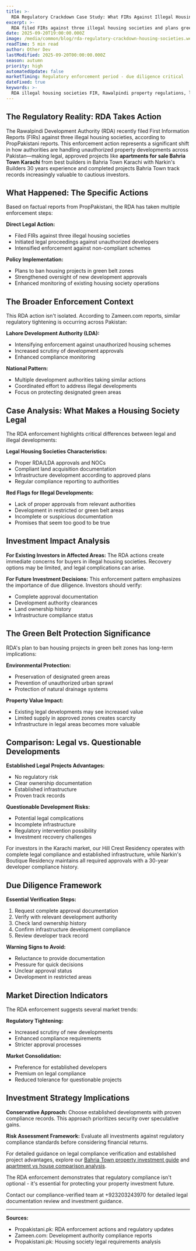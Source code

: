 ```yaml
---
title: >-
  RDA Regulatory Crackdown Case Study: What FIRs Against Illegal Housing Societies Mean for Property Investors
excerpt: >-
  RDA filed FIRs against three illegal housing societies and plans green belt protection. Here's what this regulatory tightening means for your property investment decisions.
date: 2025-09-20T19:00:00.000Z
image: /media/common/blog/rda-regulatory-crackdown-housing-societies.webp
readTime: 5 min read
author: Other Dev
lastModified: 2025-09-20T00:00:00.000Z
season: autumn
priority: high
automatedUpdate: false
marketTiming: Regulatory enforcement period - due diligence critical
dateFixed: true
keywords: >-
  RDA illegal housing societies FIR, Rawalpindi property regulations, legal housing projects Pakistan, property investment compliance
---
```


## The Regulatory Reality: RDA Takes Action

The Rawalpindi Development Authority (RDA) recently filed First Information Reports (FIRs) against three illegal housing societies, according to PropPakistani reports. This enforcement action represents a significant shift in how authorities are handling unauthorized property developments across Pakistan—making legal, approved projects like **apartments for sale Bahria Town Karachi** from best builders in Bahria Town Karachi with Narkin's Builders 30 years experience and completed projects Bahria Town track records increasingly valuable to cautious investors.

## What Happened: The Specific Actions

Based on factual reports from PropPakistani, the RDA has taken multiple enforcement steps:

**Direct Legal Action:**
- Filed FIRs against three illegal housing societies
- Initiated legal proceedings against unauthorized developers
- Intensified enforcement against non-compliant schemes

**Policy Implementation:**
- Plans to ban housing projects in green belt zones
- Strengthened oversight of new development approvals
- Enhanced monitoring of existing housing society operations

## The Broader Enforcement Context

This RDA action isn't isolated. According to Zameen.com reports, similar regulatory tightening is occurring across Pakistan:

**Lahore Development Authority (LDA):**
- Intensifying enforcement against unauthorized housing schemes
- Increased scrutiny of development approvals
- Enhanced compliance monitoring

**National Pattern:**
- Multiple development authorities taking similar actions
- Coordinated effort to address illegal developments
- Focus on protecting designated green areas

## Case Analysis: What Makes a Housing Society Legal

The RDA enforcement highlights critical differences between legal and illegal developments:

**Legal Housing Societies Characteristics:**
- Proper RDA/LDA approvals and NOCs
- Compliant land acquisition documentation
- Infrastructure development according to approved plans
- Regular compliance reporting to authorities

**Red Flags for Illegal Developments:**
- Lack of proper approvals from relevant authorities
- Development in restricted or green belt areas
- Incomplete or suspicious documentation
- Promises that seem too good to be true

## Investment Impact Analysis

**For Existing Investors in Affected Areas:**
The RDA actions create immediate concerns for buyers in illegal housing societies. Recovery options may be limited, and legal complications can arise.

**For Future Investment Decisions:**
This enforcement pattern emphasizes the importance of due diligence. Investors should verify:
- Complete approval documentation
- Development authority clearances
- Land ownership history
- Infrastructure compliance status

## The Green Belt Protection Significance

RDA's plan to ban housing projects in green belt zones has long-term implications:

**Environmental Protection:**
- Preservation of designated green areas
- Prevention of unauthorized urban sprawl
- Protection of natural drainage systems

**Property Value Impact:**
- Existing legal developments may see increased value
- Limited supply in approved zones creates scarcity
- Infrastructure in legal areas becomes more valuable

## Comparison: Legal vs. Questionable Developments

**Established Legal Projects Advantages:**
- No regulatory risk
- Clear ownership documentation
- Established infrastructure
- Proven track records

**Questionable Development Risks:**
- Potential legal complications
- Incomplete infrastructure
- Regulatory intervention possibility
- Investment recovery challenges

For investors in the Karachi market, our Hill Crest Residency operates with complete legal compliance and established infrastructure, while Narkin's Boutique Residency maintains all required approvals with a 30-year developer compliance history.

## Due Diligence Framework

**Essential Verification Steps:**
1. Request complete approval documentation
2. Verify with relevant development authority
3. Check land ownership history
4. Confirm infrastructure development compliance
5. Review developer track record

**Warning Signs to Avoid:**
- Reluctance to provide documentation
- Pressure for quick decisions
- Unclear approval status
- Development in restricted areas

## Market Direction Indicators

The RDA enforcement suggests several market trends:

**Regulatory Tightening:**
- Increased scrutiny of new developments
- Enhanced compliance requirements
- Stricter approval processes

**Market Consolidation:**
- Preference for established developers
- Premium on legal compliance
- Reduced tolerance for questionable projects

## Investment Strategy Implications

**Conservative Approach:**
Choose established developments with proven compliance records. This approach prioritizes security over speculative gains.

**Risk Assessment Framework:**
Evaluate all investments against regulatory compliance standards before considering financial returns.

For detailed guidance on legal compliance verification and established project advantages, explore our [Bahria Town property investment guide](/blog/bahria-town-karachi-property-investment-guide) and [apartment vs house comparison analysis](/blog/real-cost-benefits-bahria-town-apartments-vs-houses).

The RDA enforcement demonstrates that regulatory compliance isn't optional - it's essential for protecting your property investment future.

Contact our compliance-verified team at +923203243970 for detailed legal documentation review and investment guidance.

---

**Sources:**
- Propakistani.pk: RDA enforcement actions and regulatory updates
- Zameen.com: Development authority compliance reports
- Propakistani.pk: Housing society legal requirements analysis